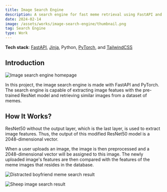 ```yaml
---
title: Image Search Engine
description: A search engine for fast meme retrieval using FastAPI and PyTorch
date: 2024-02-14
image: /assets/works/image-search-engine/thumbnail.png
tag: Search Engine
type: Work
---
```


**Tech stack**: [FastAPI](https://fastapi.tiangolo.com/), [Jinja](https://jinja.palletsprojects.com/), Python, [PyTorch](https://pytorch.org/), and [TailwindCSS](https://tailwindcss.com/)

## Introduction

![Image search engine homepage](/assets/works/image-search-engine/thumbnail.png "Image search engine homepage")

In this project, the image search engine is made with FastAPI and PyTorch.
The search engine is capable of extracting image featues with the pre-trained ResNet model and 
retrieving similar images from a dataset of memes.

## How It Works?

ResNet50 without the output layer, which is the last layer, is used to extract image features.
Thus, the output of this modified ResNet50 model is a 2048-dimensional vector.

When a user uploads an image, the image is then preprocessed and a 2048-dimensional vector will be assigned to this image.
The newly uploaded image's features are then compared with the features of the meme images that resides in the database.

![Distracted boyfriend meme search result](/assets/works/image-search-engine/distracted-boyfriend.png "Distracted boyfriend meme search result")

![Sheep image search result](/assets/works/image-search-engine/sheep.png "Sheep image search result")
